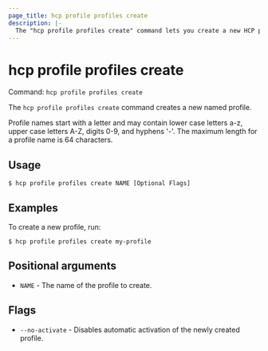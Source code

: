 ```yaml
---
page_title: hcp profile profiles create
description: |-
  The "hcp profile profiles create" command lets you create a new HCP profile.
---
```


# hcp profile profiles create

Command: `hcp profile profiles create` 

The `hcp profile profiles create` command creates a new named profile.

Profile names start with a letter and may contain lower case letters a-z, upper
case letters A-Z, digits 0-9, and hyphens '-'. The maximum length for a profile
name is 64 characters.

## Usage

```shell-session
$ hcp profile profiles create NAME [Optional Flags]
```

## Examples

To create a new profile, run:

```shell-session
$ hcp profile profiles create my-profile
```

## Positional arguments

- `NAME` - The name of the profile to create.

## Flags

- `--no-activate` - Disables automatic activation of the newly created profile.

